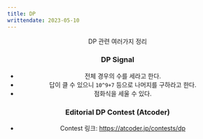 ```yaml
---
title: DP
writtendate: 2023-05-10
---
```


<Header />

DP 관련 여러가지 정리


### DP Signal

- 전체 경우의 수를 세라고 한다. 
- 답이 클 수 있으니 `10^9+7` 등으로 나머지를 구하라고 한다.
- 점화식을 세울 수 있다.


### Editorial DP Contest (Atcoder)

- Contest 링크: https://atcoder.jp/contests/dp

<TagList />
<Comment />
